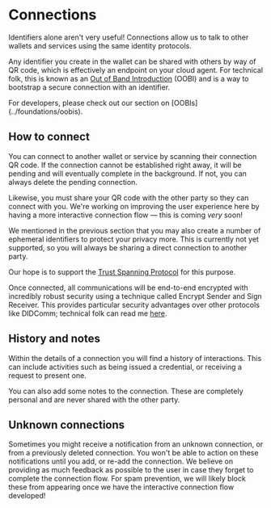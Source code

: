 
# Connections

Identifiers alone aren't very useful!
Connections allow us to talk to other wallets and services using the same identity protocols.

Any identifier you create in the wallet can be shared with others by way of QR code, which is effectively an endpoint on your cloud agent.
For technical folk, this is known as an [Out of Band Introduction](https://trustoverip.github.io/tswg-keri-specification/#out-of-band-introduction-oobi) (OOBI) and is a way to bootstrap a secure connection with an identifier.

<Callout type="info">
  For developers, please check out our section on [OOBIs](../foundations/oobis).
</Callout>

## How to connect

You can connect to another wallet or service by scanning their connection QR code.
If the connection cannot be established right away, it will be pending and will eventually complete in the background.
If not, you can always delete the pending connection.

Likewise, you must share your QR code with the other party so they can connect with you.
We're working on improving the user experience here by having a more interactive connection flow — this is coming _very_ soon!

<Callout type="info">
  We mentioned in the previous section that you may also create a number of ephemeral identifiers to protect your privacy more.
  This is currently not yet supported, so you will always be sharing a direct connection to another party.

  Our hope is to support the [Trust Spanning Protocol](https://trustoverip.github.io/tswg-tsp-specification/) for this purpose.
</Callout>

Once connected, all communications will be end-to-end encrypted with incredibly robust security using a technique called Encrypt Sender and Sign Receiver.
This provides particular security advantages over other protocols like DIDComm; technical folk can read me [here](https://github.com/SmithSamuelM/Papers/blob/master/whitepapers/SPAC_Message.md#best-combined-authenticity-and-confidentiality).

## History and notes

Within the details of a connection you will find a history of interactions.
This can include activities such as being issued a credential, or receiving a request to present one.

You can also add some notes to the connection.
These are completely personal and are never shared with the other party.

## Unknown connections

Sometimes you might receive a notification from an unknown connection, or from a previously deleted connection.
You won't be able to action on these notifications until you add, or re-add the connection.
We believe on providing as much feedback as possible to the user in case they forget to complete the connection flow.
For spam prevention, we will likely block these from appearing once we have the interactive connection flow developed!
